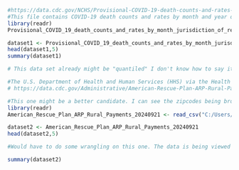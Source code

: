 ```r
#https://data.cdc.gov/NCHS/Provisional-COVID-19-death-counts-and-rates-by-mon/yrur-wghw/about_data
#This file contains COVID-19 death counts and rates by month and year of death, jurisdiction of residence (U.S., HHS Region) and demographic characteristics (sex, age, race and Hispanic origin, and age/race and Hispanic origin). United States death counts and rates include the 50 states, plus the District of Columbia.
library(readr)
Provisional_COVID_19_death_counts_and_rates_by_month_jurisdiction_of_residence_and_demographic_characteristics_20240921 <- read_csv("C:/Users/hamil/OneDrive/Desktop/UWF/Fall 2024/IDC 6940 Capstone/IDS6940Hewlett/IDS6940Hewlett/DataSets/Provisional_COVID-19_death_counts_and_rates_by_month__jurisdiction_of_residence__and_demographic_characteristics_20240921.csv")

dataset1 <- Provisional_COVID_19_death_counts_and_rates_by_month_jurisdiction_of_residence_and_demographic_characteristics_20240921
head(dataset1,5)
summary(dataset1)

# This data set already might be "quantiled" I don't know how to say it but not a great candidate since clearly it seems to have been already broken into groups. There would be some data cleaning that would need to happen. It seems that the group and subgroup categories are pretty messy with all sorts of different categorical values. 
```

```r
#The U.S. Department of Health and Human Services (HHS) via the Health Resources and Services Administration (HRSA) is releasing American Rescue Plan payments to providers and suppliers who have served rural Medicaid, Children's Health Insurance Program (CHIP), and Medicare beneficiaries from January 1, 2019 through September 30, 2020. The dataset will be updated as additional payments are released. Data does not reflect recipients’ attestation status, returned payments, or unclaimed funds.
# https://data.cdc.gov/Administrative/American-Rescue-Plan-ARP-Rural-Payments/8v6a-z6zq/about_data

#This one might be a better candidate. I can see the zipcodes being broken into quantiles based on the funding. IDK what we could research but potential? Maybe have a hypothesis that the more population desnity your zipcode is the more funding you get? See if it holds trues. Analyze by quantile.
library(readr)
American_Rescue_Plan_ARP_Rural_Payments_20240921 <- read_csv("C:/Users/hamil/OneDrive/Desktop/UWF/Fall 2024/IDC 6940 Capstone/IDS6940Hewlett/IDS6940Hewlett/DataSets/American_Rescue_Plan__ARP__Rural_Payments_20240921.csv")

dataset2 <- American_Rescue_Plan_ARP_Rural_Payments_20240921
head(dataset2,5)

#Would have to do some wrangling on this one. The data is being viewed as characters. I would have to change the dollar signs or break the data into multiple cells to sepereate the numeric values from the dollar sign. 

summary(dataset2)
```